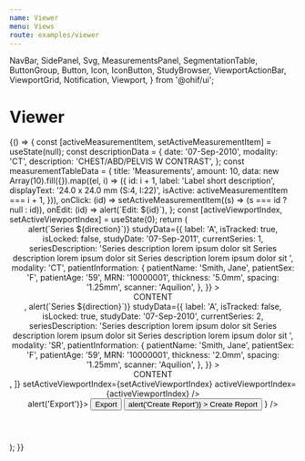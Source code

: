 ```yaml
---
name: Viewer
menu: Views
route: examples/viewer
---
```


  NavBar,
  SidePanel,
  Svg,
  MeasurementsPanel,
  SegmentationTable,
  ButtonGroup,
  Button,
  Icon,
  IconButton,
  StudyBrowser,
  ViewportActionBar,
  ViewportGrid,
  Notification,
  Viewport,
} from '@ohif/ui';


# Viewer

<Playground>
  {() => {
    const [activeMeasurementItem, setActiveMeasurementItem] = useState(null);
    const descriptionData = {
      date: '07-Sep-2010',
      modality: 'CT',
      description: 'CHEST/ABD/PELVIS W CONTRAST',
    };
    const measurementTableData = {
      title: 'Measurements',
      amount: 10,
      data: new Array(10).fill({}).map((el, i) => ({
        id: i + 1,
        label: 'Label short description',
        displayText: '24.0 x 24.0 mm (S:4, I:22)',
        isActive: activeMeasurementItem === i + 1,
      })),
      onClick: (id) => setActiveMeasurementItem((s) => (s === id ? null : id)),
      onEdit: (id) => alert(`Edit: ${id}`),
    };
    const [activeViewportIndex, setActiveViewportIndex] = useState(0);
    return (
      <div>
        <Header />
        <div
          className="flex flex-row flex-no-wrap flex-1 items-stretch overflow-hidden w-full"
          style={{ height: 'calc(100vh - 57px' }}
        >
          <SidePanel
            side="left"
            iconName="group-layers"
            iconLabel="Studies"
            componentLabel="Studies"
            defaultIsOpen={true}
          >
            <StudyBrowser />
          </SidePanel>
          <div className="flex flex-col flex-1 h-full pb-2">
            <div className="flex flex-2 w-100 border-b border-transparent h-12">
              <ViewportToolbar />
            </div>
            <div className="flex flex-1 h-full overflow-hidden bg-black items-center justify-center">
              <ViewportGrid
                rows={1}
                cols={2}
                viewportContents={[
                  <Viewport
                    viewportIndex={0}
                    onSeriesChange={(direction) => alert(`Series ${direction}`)}
                    studyData={{
                      label: 'A',
                      isTracked: true,
                      isLocked: false,
                      studyDate: '07-Sep-2011',
                      currentSeries: 1,
                      seriesDescription:
                        'Series description lorem ipsum dolor sit Series description lorem ipsum dolor sit Series description lorem ipsum dolor sit ',
                      modality: 'CT',
                      patientInformation: {
                        patientName: 'Smith, Jane',
                        patientSex: 'F',
                        patientAge: '59',
                        MRN: '10000001',
                        thickness: '5.0mm',
                        spacing: '1.25mm',
                        scanner: 'Aquilion',
                      },
                    }}
                  >
                    <div className="flex justify-center items-center h-full">
                      CONTENT
                    </div>
                  </Viewport>,
                  <Viewport
                    viewportIndex={1}
                    onSeriesChange={(direction) => alert(`Series ${direction}`)}
                    studyData={{
                      label: 'A',
                      isTracked: false,
                      isLocked: true,
                      studyDate: '07-Sep-2010',
                      currentSeries: 2,
                      seriesDescription:
                        'Series description lorem ipsum dolor sit Series description lorem ipsum dolor sit Series description lorem ipsum dolor sit ',
                      modality: 'SR',
                      patientInformation: {
                        patientName: 'Smith, Jane',
                        patientSex: 'F',
                        patientAge: '59',
                        MRN: '10000001',
                        thickness: '2.0mm',
                        spacing: '1.25mm',
                        scanner: 'Aquilion',
                      },
                    }}
                  >
                    <div className="flex justify-center items-center h-full">
                      CONTENT
                    </div>
                  </Viewport>,
                ]}
                setActiveViewportIndex={setActiveViewportIndex}
                activeViewportIndex={activeViewportIndex}
              />
            </div>
          </div>
          <SidePanel
            side="right"
            iconName="list-bullets"
            iconLabel="Measure"
            componentLabel="Measurements"
            defaultIsOpen={true}
          >
            <MeasurementsPanel
              descriptionData={descriptionData}
              measurementTableData={measurementTableData}
              actionButtons={
                <>
                  <ButtonGroup onClick={() => alert('Export')}>
                    <Button
                      className="text-white border-primary-main bg-black text-base py-2 px-2"
                      size="initial"
                      color="inherit"
                    >
                      Export
                    </Button>
                    <IconButton
                      className="bg-black border-primary-main px-2 text-white px-2"
                      color="inherit"
                      size="initial"
                    >
                      <Icon name="arrow-down" />
                    </IconButton>
                  </ButtonGroup>
                  <Button
                    className="text-white border border-primary-main bg-black text-base py-2 px-2 ml-2"
                    variant="outlined"
                    size="initial"
                    color="inherit"
                    onClick={() => alert('Create Report')}
                  >
                    Create Report
                  </Button>
                </>
              }
            />
          </SidePanel>
        </div>
      </div>
    );
  }}
</Playground>
